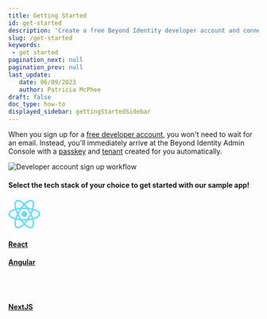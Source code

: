 ```yaml
---
title: Getting Started
id: get-started
description: 'Create a free Beyond Identity developer account and connect it to our sample application. This application demonstrates common workflows, like creating realms, applications, and passkeys (public-private key pairs) for user authentication.'
slug: /get-started
keywords: 
 - get started
pagination_next: null
pagination_prev: null
last_update: 
   date: 06/09/2023
   author: Patricia McPhee
draft: false
doc_type: how-to
displayed_sidebar: gettingStartedSidebar
---
```



When you sign up for a [free developer account](https://www.beyondidentity.com/developers/signup), you won't need to wait for an email. Instead, you'll immediately arrive at the Beyond Identity Admin Console with a <a href="#" data-tooltip="A public and private key pair. The private key is generated and stored and never leaves the user’s devices’ hardware root of trust. The public key, on the other hand, is sent to the Beyond Identity cloud. All keys are cryptographically linked to the user and can be centrally managed using our APIs.">passkey</a> and <a href="#" data-tooltip="A Beyond Identity tenant represents an organization in the Beyond Identity Cloud. It serves as the root container for all other cloud components in your configuration. Your tenant has a unique identifier, a modifiable name, and contains one or more realms that make up the organization.">tenant</a> created for you automatically.


<img src={DevSignUpFlow} id="workflows" alt="Developer account sign up workflow" />


<br />


<section class="sdk-cards">
<h4 class="center">Select the tech stack of your choice to get started with our sample app!</h4>
<div class="container get-started-container">
  <div class="row">
   <div class="col">
      <div class="col-demo get-started-card">
         <a href="/docs/next/get-started-react">
      <div class="card get-started-card shadow--md">
         <div class="card__image logoWidth">
            <svg xmlns="http://www.w3.org/2000/svg" width="64" height="64" viewBox="-11.5 -10.23174 23 20.46348">
              <circle cx="0" cy="0" r="2.05" fill="#61dafb"/>
              <g stroke="#61dafb" stroke-width="1" fill="none">
                <ellipse rx="11" ry="4.2"/>
                <ellipse rx="11" ry="4.2" transform="rotate(60)"/>
                <ellipse rx="11" ry="4.2" transform="rotate(120)"/>
              </g>
            </svg>
         </div> 
         <div class="card__body">
            <h4>React</h4>
         </div>      
      </div>
         </a>
      </div>
    </div>    
    <div class="col">
      <div class="col-demo get-started-card">
         <a href="/docs/next/get-started-angular">
      <div class="card get-started-card shadow--md">
         <div class="card__image logoWidth">
            <AngularLogo />
         </div> 
         <div class="card__body">
            <h4>Angular</h4>
         </div>      
      </div>
         </a>
      </div>
    </div>
    <div class="col">
      <div class="col-demo get-started-card">
         <a href="/docs/next/get-started-nextjs">
      <div class="card get-started-card shadow--md">
         <div class="card__image">
         <br />
            <NextJsLogo />
         </div> 
         <div class="card__body">
         <br />
            <h4>NextJS</h4>
         </div>      
      </div>
         </a>
      </div>
    </div>
   </div>
</div>
</section>







